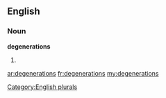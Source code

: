 ==English==

===Noun===
'''degenerations'''

# {{plural of|[[degeneration]]}}

[[Category:English plurals]]

[[ar:degenerations]]
[[fr:degenerations]]
[[my:degenerations]]